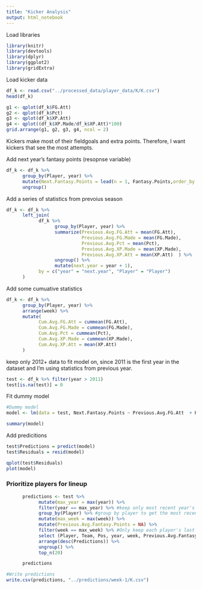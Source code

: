 ```yaml
---
title: "Kicker Analysis"
output: html_notebook
---
```


Load libraries
```R
library(knitr)
library(devtools)
library(dplyr)
library(ggplot2)
library(gridExtra)
```

Load kicker data
```R
df_k <- read.csv("../processed_data/player_data/K/K.csv")
head(df_k)
```


```R
g1 <- qplot(df_k$FG.Att)
g2 <- qplot(df_k$Pct)
g3 <- qplot(df_k$XP.Att)
g4 <- qplot((df_k$XP.Made/df_k$XP.Att)*100)
grid.arrange(g1, g2, g3, g4, ncol = 2)
```

Kickers make most of their fieldgoals and extra points. Therefore, I want kickers that see the most attempts. 

Add next year's fantasy points (resopnse variable)
```R
df_k <- df_k %>%
      group_by(Player, year) %>%
      mutate(Next.Fantasy.Points = lead(n = 1, Fantasy.Points,order_by = week) ) %>%
      ungroup()
```

Add a series of statistics from prevoius season
```R
df_k <- df_k %>% 
      left_join(
            df_k %>% 
                  group_by(Player, year) %>%
                  summarize(Previous.Avg.FG.Att = mean(FG.Att),
                            Previous.Avg.FG.Made = mean(FG.Made), 
                            Previous.Avg.Pct = mean(Pct), 
                            Previous.Avg.XP.Made = mean(XP.Made), 
                            Previous.Avg.XP.Att = mean(XP.Att)  ) %>%
                  ungroup() %>%
                  mutate(next.year = year + 1),
            by = c("year" = "next.year", "Player" = "Player")
      )
```

Add some cumuative statistics
```R
df_k <- df_k %>%
      group_by(Player, year) %>%
      arrange(week) %>%
      mutate(
            Cum.Avg.FG.Att = cummean(FG.Att), 
            Cum.Avg.FG.Made = cummean(FG.Made), 
            Cum.Avg.Pct = cummean(Pct), 
            Cum.Avg.XP.Made = cummean(XP.Made), 
            Cum.Avg.XP.Att = mean(XP.Att)
      ) 
```
keep only 2012+ data to fit model on, since 2011 is the first year in the dataset and I'm using statistics from previous year.

```R
test <- df_k %>% filter(year > 2011)
test[is.na(test)] = 0
```

Fit dummy model
```R
#Dummy model
model <- lm(data = test, Next.Fantasy.Points ~ Previous.Avg.FG.Att  + Previous.Avg.XP.Att + Cum.Avg.FG.Att )      

summary(model)
```
 
 

Add predicitions
```R

test$Predictions = predict(model)
test$Residuals = resid(model)
```

```R
qplot(test$Residuals)
plot(model)
```


### Prioritize players for lineup
```R
      predictions <- test %>% 
            mutate(max_year = max(year)) %>% 
            filter(year == max_year) %>% #keep only most recent year's predictions
            group_by(Player) %>% #group by player to get the most recent week the player has played
            mutate(max_week = max(week)) %>% 
            mutate(Previous.Avg.Fantasy.Points = NA) %>%
            filter(week == max_week) %>% #Only keep each player's last week predictions
            select (Player, Team, Pos, year, week, Previous.Avg.Fantasy.Points, Predictions) %>% #Information I'd like to see when chosing lineup
            arrange(desc(Predictions)) %>%
            ungroup() %>%
            top_n(20)

      predictions
```

```R
#Write predictions
write.csv(predictions, "../predictions/week-1/K.csv")
```